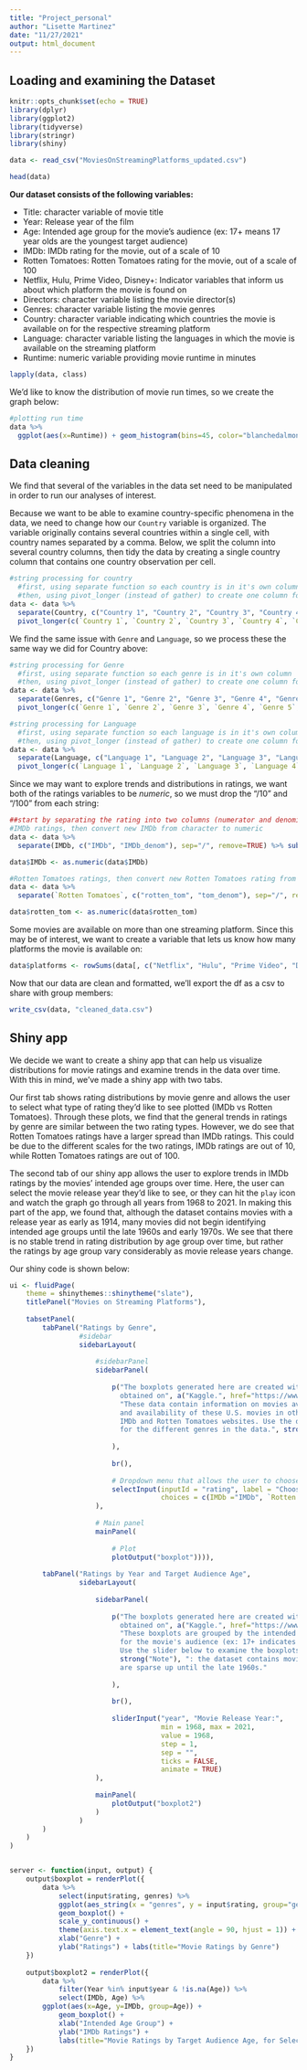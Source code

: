 ```yaml
---
title: "Project_personal"
author: "Lisette Martinez"
date: "11/27/2021"
output: html_document
---
```


## Loading and examining the Dataset

```r
knitr::opts_chunk$set(echo = TRUE)
library(dplyr)
library(ggplot2)
library(tidyverse)
library(stringr)
library(shiny)

data <- read_csv("MoviesOnStreamingPlatforms_updated.csv")
```


```r
head(data)
```
**Our dataset consists of the following variables:**

  * Title: character variable of movie title
  * Year: Release year of the film
  * Age: Intended age group for the movie's audience (ex: 17+ means 17 year olds are the youngest target audience)
  * IMDb: IMDb rating for the movie, out of a scale of 10
  * Rotten Tomatoes: Rotten Tomatoes rating for the movie, out of a scale of 100
  * Netflix, Hulu, Prime Video, Disney+: Indicator variables that inform us about which platform the movie is found on
  * Directors: character variable listing the movie director(s)
  * Genres: character variable listing the movie genres
  * Country: character variable indicating which countries the movie is available on for the respective streaming platform
  * Language: character variable listing the languages in which the movie is available on the streaming platform
  * Runtime: numeric variable providing movie runtime in minutes


```r
lapply(data, class)
```

We'd like to know the distribution of movie run times, so we create the graph below: 
```r
#plotting run time
data %>%
  ggplot(aes(x=Runtime)) + geom_histogram(bins=45, color="blanchedalmond", fill="darkolivegreen4") + labs(x="Runtime (minutes)", y="Frequency", title="Distribution of Movie Runtimes")
```

## Data cleaning

We find that several of the variables in the data set need to be manipulated in order to run our analyses of interest.

Because we want to be able to examine country-specific phenomena in the data, we need to change how our `Country` variable is organized. The variable originally contains several countries within a single cell, with country names separated by a comma. Below, we split the column into several country columns, then tidy the data by creating a single country column that contains one country observation per cell.
```r
#string processing for country 
  #first, using separate function so each country is in it's own column
  #then, using pivot_longer (instead of gather) to create one column for countries wherein there's only one observation per cell, and dropping rows with NA values in new `countries` column
data <- data %>%
  separate(Country, c("Country 1", "Country 2", "Country 3", "Country 4", "Country 5", "Country 6", "Country 7", "Country 8", "Country 9", "Country 10", "Country 11", "Country 12", "Country 13", "Country 14", "Country 15"), sep=",", remove=TRUE, extra="merge") %>% 
  pivot_longer(c(`Country 1`, `Country 2`, `Country 3`, `Country 4`, `Country 5`, `Country 6`, `Country 7`, `Country 8`, `Country 9`, `Country 10`, `Country 11`, `Country 12`, `Country 13`, `Country 14`, `Country 15`), names_to="country_num", values_to="countries", values_drop_na=TRUE)
```

We find the same issue with `Genre` and `Language`, so we process these the same way we did for Country above:
```r
#string processing for Genre
  #first, using separate function so each genre is in it's own column
  #then, using pivot_longer (instead of gather) to create one column for genres wherein there's only one observation per cell, and dropping NA values from new `genres` column
data <- data %>%
  separate(Genres, c("Genre 1", "Genre 2", "Genre 3", "Genre 4", "Genre 5", "Genre 6", "Genre 7", "Genre 8", "Genre 9"), sep=",", remove=TRUE, extra="merge") %>%
  pivot_longer(c(`Genre 1`, `Genre 2`, `Genre 3`, `Genre 4`, `Genre 5`, `Genre 6`, `Genre 7`, `Genre 8`, `Genre 9`), names_to="genre_num", values_to="genres", values_drop_na=TRUE)
```

```r
#string processing for Language
  #first, using separate function so each language is in it's own column
  #then, using pivot_longer (instead of gather) to create one column for languages wherein there's only one observation per cell, and dropping NA values from new `languages` column
data <- data %>%
  separate(Language, c("Language 1", "Language 2", "Language 3", "Language 4", "Language 5", "Language 6", "Language 7", "Language 8", "Language 9", "Language 10", "Language 11", "Language 12", "Language 13", "Language 14"), sep=",", remove=TRUE, extra="merge") %>%
  pivot_longer(c(`Language 1`, `Language 2`, `Language 3`, `Language 4`, `Language 5`, `Language 6`, `Language 7`, `Language 8`, `Language 9`, `Language 10`, `Language 11`, `Language 12`, `Language 13`, `Language 14`), names_to = "lang_number", values_to = "languages", values_drop_na=TRUE) 
```

Since we may want to explore trends and distributions in ratings, we want both of the ratings variables to be *numeric*, so we must drop the "/10" and "/100" from each string:
```r
##start by separating the rating into two columns (numerator and denominator), then drop the denominator column
#IMDb ratings, then convert new IMDb from character to numeric
data <- data %>% 
  separate(IMDb, c("IMDb", "IMDb_denom"), sep="/", remove=TRUE) %>% subset(select= -IMDb_denom)

data$IMDb <- as.numeric(data$IMDb)

#Rotten Tomatoes ratings, then convert new Rotten Tomatoes rating from character to numeric
data <- data %>% 
  separate(`Rotten Tomatoes`, c("rotten_tom", "tom_denom"), sep="/", remove=TRUE) %>% subset(select= -tom_denom)

data$rotten_tom <- as.numeric(data$rotten_tom)
```

Some movies are available on more than one streaming platform. Since this may be of interest, we want to create a variable that lets us know how many platforms the movie is available on: 
```r
data$platforms <- rowSums(data[, c("Netflix", "Hulu", "Prime Video", "Disney+")])
```

Now that our data are clean and formatted, we'll export the df as a csv to share with group members: 
```r
write_csv(data, "cleaned_data.csv")
```


## Shiny app

We decide we want to create a shiny app that can help us visualize distributions for movie ratings and examine trends in the data over time. With this in mind, we've made a shiny app with two tabs. 

Our first tab shows rating distributions by movie genre and allows the user to select what type of rating they'd like to see plotted (IMDb vs Rotten Tomatoes). Through these plots, we find that the general trends in ratings by genre are similar between the two rating types. However, we do see that Rotten Tomatoes ratings have a larger spread than IMDb ratings. This could be due to the different scales for the two ratings, IMDb ratings are out of 10, while Rotten Tomatoes ratings are out of 100.

The second tab of our shiny app allows the user to explore trends in IMDb ratings by the movies' intended age groups over time. Here, the user can select the movie release year they'd like to see, or they can hit the `play` icon and watch the graph go through all years from 1968 to 2021. In making this part of the app, we found that, although the dataset contains movies with a release year as early as 1914, many movies did not begin identifying intended age groups until the late 1960s and early 1970s. We see that there is no stable trend in rating distribution by age group over time, but rather the ratings by age group vary considerably as movie release years change.

Our shiny code is shown below: 
```r
ui <- fluidPage(
    theme = shinythemes::shinytheme("slate"),
    titlePanel("Movies on Streaming Platforms"),
    
    tabsetPanel(
        tabPanel("Ratings by Genre", 
                 #sidebar
                 sidebarLayout(
                     
                     #sidebarPanel 
                     sidebarPanel(
                         
                         p("The boxplots generated here are created with the Movies on Streaming Platforms Dataset,
                           obtained on", a("Kaggle.", href="https://www.kaggle.com/ruchi798/movies-on-netflix-prime-video-hulu-and-disney"),
                           "These data contain information on movies available on streaming platforms in the United States,
                           and availability of these U.S. movies in other countries. The data contain ratings scraped from the 
                           IMDb and Rotten Tomatoes websites. Use the dropdown below to examine IMDb or Rotten Tomatoes ratings
                           for the different genres in the data.", strong("Note"), ": a single movie can be listed under multiple genres in the data."
                             
                         ),
                         
                         br(),
                         
                         # Dropdown menu that allows the user to choose rating type
                         selectInput(inputId = "rating", label = "Choose a Rating Type",
                                     choices = c(IMDb ="IMDb", `Rotten Tomatoes`="rotten_tom")),
                     ),
                     
                     # Main panel
                     mainPanel( 
                         
                         # Plot
                         plotOutput("boxplot")))),
        
        tabPanel("Ratings by Year and Target Audience Age",
                 sidebarLayout(
                     
                     sidebarPanel(
                         
                         p("The boxplots generated here are created with the Movies on Streaming Platforms Dataset,
                           obtained on", a("Kaggle.", href="https://www.kaggle.com/ruchi798/movies-on-netflix-prime-video-hulu-and-disney"),
                           "These boxplots are grouped by the intended age group
                           for the movie's audience (ex: 17+ indicates the movie was intended for viewers 17 years and older).
                           Use the slider below to examine the boxplots of IMDb ratings by movie release year.",
                           strong("Note"), ": the dataset contains movies with release years as old as 1914, but the data on intended age group 
                           are sparse up until the late 1960s."
                             
                         ),
                         
                         br(),
                         
                         sliderInput("year", "Movie Release Year:",
                                     min = 1968, max = 2021,
                                     value = 1968, 
                                     step = 1,
                                     sep = "",       
                                     ticks = FALSE,  
                                     animate = TRUE)
                     ),
                     
                     mainPanel(
                         plotOutput("boxplot2")
                     )
                 )
        )
    )
)


server <- function(input, output) {
    output$boxplot = renderPlot({
        data %>% 
            select(input$rating, genres) %>%
            ggplot(aes_string(x = "genres", y = input$rating, group="genres")) + 
            geom_boxplot() +
            scale_y_continuous() + 
            theme(axis.text.x = element_text(angle = 90, hjust = 1)) +
            xlab("Genre") +
            ylab("Ratings") + labs(title="Movie Ratings by Genre")
    })
    
    output$boxplot2 = renderPlot({
        data %>% 
            filter(Year %in% input$year & !is.na(Age)) %>%
            select(IMDb, Age) %>% 
        ggplot(aes(x=Age, y=IMDb, group=Age)) +
            geom_boxplot() + 
            xlab("Intended Age Group") + 
            ylab("IMDb Ratings") +
            labs(title="Movie Ratings by Target Audience Age, for Selected Release Year")
    })
}


```

